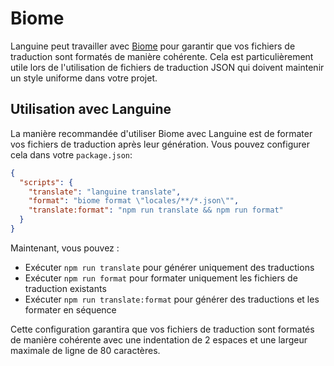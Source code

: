 # Biome

Languine peut travailler avec [Biome](https://biomejs.dev/) pour garantir que vos fichiers de traduction sont formatés de manière cohérente. Cela est particulièrement utile lors de l'utilisation de fichiers de traduction JSON qui doivent maintenir un style uniforme dans votre projet.

## Utilisation avec Languine

La manière recommandée d'utiliser Biome avec Languine est de formater vos fichiers de traduction après leur génération. Vous pouvez configurer cela dans votre `package.json`:

```json title="package.json"
{
  "scripts": {
    "translate": "languine translate",
    "format": "biome format \"locales/**/*.json\"",
    "translate:format": "npm run translate && npm run format"
  }
}
```

Maintenant, vous pouvez :
- Exécuter `npm run translate` pour générer uniquement des traductions
- Exécuter `npm run format` pour formater uniquement les fichiers de traduction existants
- Exécuter `npm run translate:format` pour générer des traductions et les formater en séquence

Cette configuration garantira que vos fichiers de traduction sont formatés de manière cohérente avec une indentation de 2 espaces et une largeur maximale de ligne de 80 caractères.